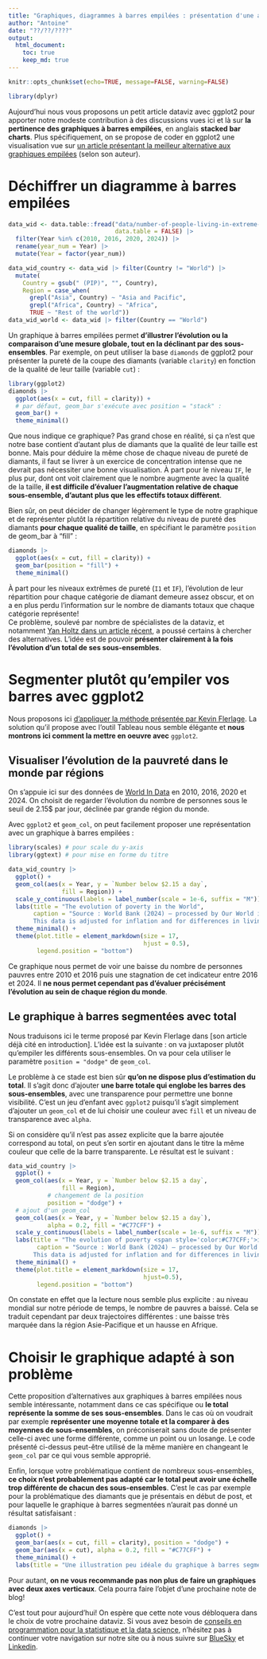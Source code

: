 ```yaml
---
title: "Graphiques, diagrammes à barres empilées : présentation d'une alternative avec R et ggplot2"
author: "Antoine"
date: "??/??/????"
output: 
  html_document:
    toc: true
    keep_md: true
---
```


```r
knitr::opts_chunk$set(echo=TRUE, message=FALSE, warning=FALSE)

library(dplyr)
```

Aujourd'hui nous vous proposons un petit article dataviz avec ggplot2 pour apporter notre modeste contribution à des discussions vues ici et là sur __la pertinence des graphiques à barres empilées__, en anglais __stacked bar charts__. Plus spécifiquement, on se propose de coder en ggplot2 une visualisation vue sur [un article présentant la meilleur alternative aux graphiques empilées](https://www.flerlagetwins.com/2025/04/the-best-alternative-to-stacked-bar.html) (selon son auteur).  

# Déchiffrer un diagramme à barres empilées  

```r
data_wid <- data.table::fread("data/number-of-people-living-in-extreme-poverty.csv",
                              data.table = FALSE) |> 
  filter(Year %in% c(2010, 2016, 2020, 2024)) |> 
  rename(year_num = Year) |> 
  mutate(Year = factor(year_num))

data_wid_country <- data_wid |> filter(Country != "World") |> 
  mutate(
    Country = gsub(" (PIP)", "", Country),
    Region = case_when(
      grepl("Asia", Country) ~ "Asia and Pacific",
      grepl("Africa", Country) ~ "Africa",
      TRUE ~ "Rest of the world"))
data_wid_world <- data_wid |> filter(Country == "World")
```

Un graphique à barres empilées permet __d'illustrer l'évolution ou la comparaison d'une mesure globale, tout en la déclinant par des sous-ensembles__. Par exemple, on peut utiliser la base `diamonds` de ggplot2 pour présenter la pureté de la coupe des diamants (variable `clarity`) en fonction de la qualité de leur taille (variable `cut`) : 

```r
library(ggplot2)
diamonds |> 
  ggplot(aes(x = cut, fill = clarity)) +
  # par défaut, geom_bar s'exécute avec position = "stack" :
  geom_bar() + 
  theme_minimal()
```

Que nous indique ce graphique? Pas grand chose en réalité, si ça n'est que notre base contient d'autant plus de diamants que la qualité de leur taille est bonne. Mais pour déduire la même chose de chaque niveau de pureté de diamants, il faut se livrer à un exercice de concentration intense que ne devrait pas nécessiter une bonne visualisation. À part pour le niveau `IF`, le plus pur, dont ont voit clairement que le nombre augmente avec la qualité de la taille, __il est difficile d'évaluer l'augmentation relative de chaque sous-ensemble, d'autant plus que les effectifs totaux diffèrent__.  

Bien sûr, on peut décider de changer légèrement le type de notre graphique et de représenter plutôt la répartition relative du niveau de pureté des diamants __pour chaque qualité de taille__, en spécifiant le paramètre `position` de geom_bar à "fill" :  

```r
diamonds |> 
  ggplot(aes(x = cut, fill = clarity)) +
  geom_bar(position = "fill") + 
  theme_minimal()
```

À part pour les niveaux extrêmes de pureté (`I1` et `IF`), l'évolution de leur répartition pour chaque catégorie de diamant demeure assez obscur, et on a en plus perdu l'information sur le nombre de diamants totaux que chaque catégorie représente!  
Ce problème, soulevé par nombre de spécialistes de la dataviz, et notamment [Yan Holtz dans un article récent](https://www.data-to-viz.com/caveat/stacking.html), a poussé certains à chercher des alternatives. L'idée est de pouvoir __présenter clairement à la fois l'évolution d'un total de ses sous-ensembles__. 

# Segmenter plutôt qu'empiler vos barres avec ggplot2

Nous proposons ici [d'appliquer la méthode présentée par Kevin Flerlage](https://www.flerlagetwins.com/2025/04/the-best-alternative-to-stacked-bar.html). La solution qu'il propose avec l'outil Tableau nous semble élégante et __nous montrons ici comment la mettre en oeuvre avec__ `ggplot2`.  

## Visualiser l'évolution de la pauvreté dans le monde par régions  

On s'appuie ici sur des données de [World In Data](https://ourworldindata.org) en 2010, 2016, 2020 et 2024. On choisit de regarder l'évolution du nombre de personnes sous le seuil de 2.15$ par jour, déclinée par grande région du monde.  

Avec `ggplot2` et `geom_col`, on peut facilement proposer une représentation avec un graphique à barres empilées :  

```r
library(scales) # pour scale du y-axis
library(ggtext) # pour mise en forme du titre

data_wid_country |> 
  ggplot() + 
  geom_col(aes(x = Year, y = `Number below $2.15 a day`,
               fill = Region)) + 
  scale_y_continuous(labels = label_number(scale = 1e-6, suffix = "M")) + 
  labs(title = "The evolution of poverty in the World",
       caption = "Source : World Bank (2024) – processed by Our World in Data (https://ourworldindata.org)
       This data is adjusted for inflation and for differences in living costs between countries.") + 
  theme_minimal() + 
  theme(plot.title = element_markdown(size = 17,
                                      hjust = 0.5),
        legend.position = "bottom") 
```

Ce graphique nous permet de voir une baisse du nombre de personnes pauvres entre 2010 et 2016 puis une stagnation de cet indicateur entre 2016 et 2024. Il __ne nous permet cependant pas d'évaluer précisément l'évolution au sein de chaque région du monde__. 

## Le graphique à barres segmentées avec total 

Nous traduisons ici le terme proposé par Kevin Flerlage dans [son article déjà cité en introduction]. L'idée est la suivante : on va juxtaposer plutôt qu'empiler les différents sous-ensembles. On va pour cela utiliser le paramètre `position = "dodge"` de `geom_col`.  

Le problème à ce stade est bien sûr __qu'on ne dispose plus d'estimation du total__. Il s'agit donc d'ajouter __une barre totale qui englobe les barres des sous-ensembles__, avec une transparence pour permettre une bonne visibilité. C'est un jeu d'enfant avec `ggplot2` puisqu'il s'agit simplement d'ajouter un `geom_col` et de lui choisir une couleur avec `fill` et un niveau de transparence avec `alpha`.  

Si on considère qu'il n'est pas assez explicite que la barre ajoutée correspond au total, on peut s'en sortir en ajoutant dans le titre la même couleur que celle de la barre transparente. Le résultat est le suivant :  

```r
data_wid_country |> 
  ggplot() + 
  geom_col(aes(x = Year, y = `Number below $2.15 a day`,
               fill = Region),
           # changement de la position
           position = "dodge") + 
  # ajout d'un geom_col
  geom_col(aes(x = Year, y = `Number below $2.15 a day`),
           alpha = 0.2, fill = "#C77CFF") + 
  scale_y_continuous(labels = label_number(scale = 1e-6, suffix = "M")) + 
  labs(title = "The evolution of poverty <span style='color:#C77CFF;'>in the World</span>",
        caption = "Source : World Bank (2024) – processed by Our World in Data (https://ourworldindata.org)
       This data is adjusted for inflation and for differences in living costs between countries.") + 
  theme_minimal() + 
  theme(plot.title = element_markdown(size = 17,
                                      hjust=0.5),
        legend.position = "bottom") 
```

On constate en effet que la lecture nous semble plus explicite : au niveau mondial sur notre période de temps, le nombre de pauvres a baissé. Cela se traduit cependant par deux trajectoires différentes : une baisse très marquée dans la région Asie-Pacifique et un hausse en Afrique.

# Choisir le graphique adapté à son problème   

Cette proposition d'alternatives aux graphiques à barres empilées nous semble intéressante, notamment dans ce cas spécifique ou __le total représente la somme de ses sous-ensembles__. Dans le cas où on voudrait par exemple __représenter une moyenne totale et la comparer à des moyennes de sous-ensembles__, on préconiserait sans doute de présenter celle-ci avec une forme différente, comme un point ou un losange. Le code présenté ci-dessus peut-être utilisé de la même manière en changeant le `geom_col` par ce qui vous semble approprié.  

Enfin, lorsque votre problématique contient de nombreux sous-ensembles, __ce choix n'est probablement pas adapté car le total peut avoir une échelle trop différente de chacun des sous-ensembles__. C'est le cas par exemple pour la problématique des diamants que je présentais en début de post, et pour laquelle le graphique à barres segmentées n'aurait pas donné un résultat satisfaisant :  

```r
diamonds |> 
  ggplot() +
  geom_bar(aes(x = cut, fill = clarity), position = "dodge") + 
  geom_bar(aes(x = cut), alpha = 0.2, fill = "#C77CFF") + 
  theme_minimal() + 
  labs(title = "Une illustration peu idéale du graphique à barres segmentées avec total")
```

Pour autant, __on ne vous recommande pas non plus de faire un graphiques avec deux axes verticaux__. Cela pourra faire l'objet d'une prochaine note de blog! 

C'est tout pour aujourd'hui! On espère que cette note vous débloquera dans le choix de votre prochaine dataviz. Si vous avez besoin de [conseils en programmation pour la statistique et la data science](https://statoscop.fr), n'hésitez pas à continuer votre navigation sur notre site ou à nous suivre sur [BlueSky](https://bsky.app/profile/statoscop.fr) et [Linkedin](https://www.linkedin.com/company/statoscop).



